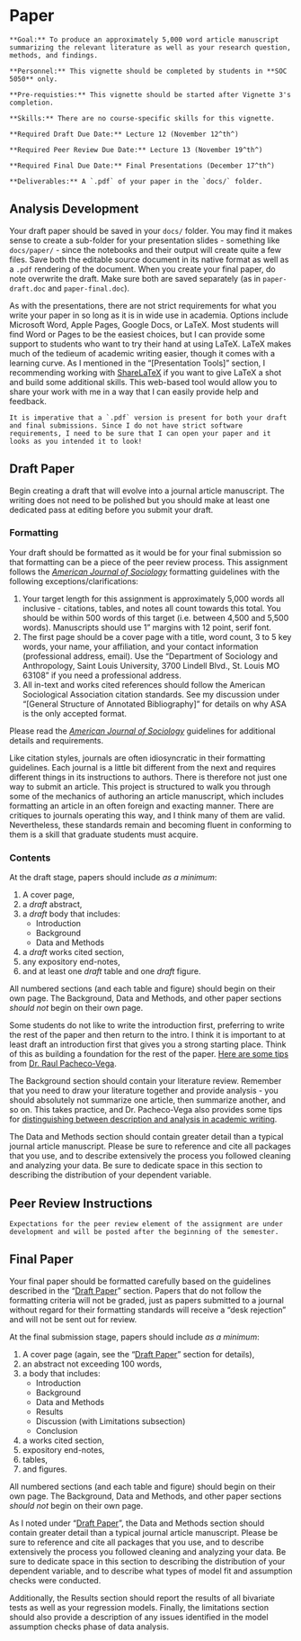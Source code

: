 # Paper

```block
**Goal:** To produce an approximately 5,000 word article manuscript summarizing the relevant literature as well as your research question, methods, and findings.
```

```block
**Personnel:** This vignette should be completed by students in **SOC 5050** only.
```

```block
**Pre-requisties:** This vignette should be started after Vignette 3's completion.
```

```block
**Skills:** There are no course-specific skills for this vignette.
```

```block
**Required Draft Due Date:** Lecture 12 (November 12^th^)

**Required Peer Review Due Date:** Lecture 13 (November 19^th^)

**Required Final Due Date:** Final Presentations (December 17^th^)
```

```block
**Deliverables:** A `.pdf` of your paper in the `docs/` folder.
```

## Analysis Development

Your draft paper should be saved in your `docs/` folder. You may find it makes sense to create a sub-folder for your presentation slides - something like `docs/paper/` - since the notebooks and their output will create quite a few files. Save both the editable source document in its native format as well as a `.pdf` rendering of the document. When you create your final paper, do note overwrite the draft. Make sure both are saved separately (as in `paper-draft.doc` and `paper-final.doc`).

As with the presentations, there are not strict requirements for what you write your paper in so long as it is in wide use in academia. Options include Microsoft Word, Apple Pages, Google Docs, or LaTeX. Most students will find Word or Pages to be the easiest choices, but I can provide some support to students who want to try their hand at using LaTeX. LaTeX makes much of the tedieum of academic writing easier, though it comes with a learning curve. As I mentioned in the "[Presentation Tools]" section, I recommending working with <a href="http://sharelatex.com" target="_blank">ShareLaTeX</a> if you want to give LaTeX a shot and build some additional skills. This web-based tool would allow you to share your work with me in a way that I can easily provide help and feedback.

```block
It is imperative that a `.pdf` version is present for both your draft and final submissions. Since I do not have strict software requirements, I need to be sure that I can open your paper and it looks as you intended it to look!
```

## Draft Paper
Begin creating a draft that will evolve into a journal article manuscript. The writing does not need to be polished but you should make at least one dedicated pass at editing before you submit your draft.

### Formatting

Your draft should be formatted as it would be for your final submission so that formatting can be a piece of the peer review process. This assignment follows the *<a href="https://www.journals.uchicago.edu/journals/ajs/instruct" target="_blank">American Journal of Sociology</a>* formatting guidelines with the following exceptions/clarifications:

1. Your target length for this assignment is approximately 5,000 words all inclusive - citations, tables, and notes all count towards this total. You should be within 500 words of this target (i.e. between 4,500 and 5,500 words). Manuscripts should use 1" margins with 12 point, serif font.
2. The first page should be a cover page with a title, word count, 3 to 5 key words, your name, your affiliation, and your contact information (professional address, email). Use the "Department of Sociology and Anthropology, Saint Louis University, 3700 Lindell Blvd., St. Louis MO 63108" if you need a professional address.
3. All in-text and works cited references should follow the American Sociological Association citation standards. See my discussion under "[General Structure of Annotated Bibliography]" for details on why ASA is the only accepted format.

Please read the *<a href="https://www.journals.uchicago.edu/journals/ajs/instruct" target="_blank">American Journal of Sociology</a>* guidelines for additional details and requirements.

Like citation styles, journals are often idiosyncratic in their formatting guidelines. Each journal is a little bit different from the next and requires different things in its instructions to authors. There is therefore not just one way to submit an article. This project is structured to walk you through some of the mechanics of authoring an article manuscript, which includes formatting an article in an often foreign and exacting manner. There are critiques to journals operating this way, and I think many of them are valid. Nevertheless, these standards remain and becoming fluent in conforming to them is a skill that graduate students must acquire.

### Contents

At the draft stage, papers should include _as a minimum_:

1. A cover page,
2. a *draft* abstract,
3. a *draft* body that includes:
    * Introduction
    * Background
    * Data and Methods
4. a *draft* works cited section,
5. any expository end-notes,
6. and at least one *draft* table and one *draft* figure.

All numbered sections (and each table and figure) should begin on their own page. The Background, Data and Methods, and other paper sections _should not_ begin on their own page.

Some students do not like to write the introduction first, preferring to write the rest of the paper and then return to the intro. I think it is important to at least draft an introduction first that gives you a strong starting place. Think of this as building a foundation for the rest of the paper. <a href="http://www.raulpacheco.org/2018/02/how-to-write-the-introduction-to-a-research-paper/" target="_blank">Here are some tips</a> from <a href="http://www.raulpacheco.org/" target="_blank">Dr. Raul Pacheco-Vega</a>.

The Background section should contain your literature review. Remember that you need to draw your literature together and provide analysis - you should absolutely not summarize one article, then summarize another, and so on. This takes practice, and Dr. Pacheco-Vega also provides some tips for <a href="http://www.raulpacheco.org/2017/05/distinguishing-between-description-and-analysis-in-academic-writing/" target="_blank">distinguishing between description and analysis in academic writing</a>.

The Data and Methods section should contain greater detail than a typical journal article manuscript. Please be sure to reference and cite all packages that you use, and to describe extensively the process you followed cleaning and analyzing your data. Be sure to dedicate space in this section to describing the distribution of your dependent variable.

## Peer Review Instructions

```block
Expectations for the peer review element of the assignment are under development and will be posted after the beginning of the semester.
```

## Final Paper

Your final paper should be formatted carefully based on the guidelines described in the "[Draft Paper]" section. Papers that do not follow the formatting criteria will not be graded, just as papers submitted to a journal without regard for their formatting standards will receive a "desk rejection" and will not be sent out for review.

At the final submission stage, papers should include _as a minimum_:

1. A cover page (again, see the "[Draft Paper]" section for details),
2. an abstract not exceeding 100 words,
3. a body that includes:
    * Introduction
    * Background
    * Data and Methods
    * Results
    * Discussion (with Limitations subsection)
    * Conclusion
4. a works cited section,
5. expository end-notes,
6. tables,
7. and figures.

All numbered sections (and each table and figure) should begin on their own page. The Background, Data and Methods, and other paper sections _should not_ begin on their own page.

As I noted under "[Draft Paper]", the Data and Methods section should contain greater detail than a typical journal article manuscript. Please be sure to reference and cite all packages that you use, and to describe extensively the process you followed cleaning and analyzing your data. Be sure to dedicate space in this section to describing the distribution of your dependent variable, and to describe what types of model fit and assumption checks were conducted.

Additionally, the Results section should report the results of all bivariate tests as well as your regression models. Finally, the limitations section should also provide a description of any issues identified in the model assumption checks phase of data analysis.
